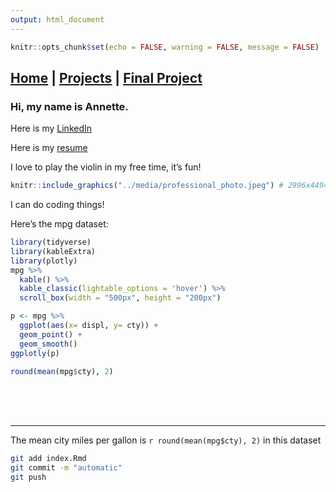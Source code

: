 ```yaml
---
output: html_document
---
```


```r
knitr::opts_chunk$set(echo = FALSE, warning = FALSE, message = FALSE)
```
## [Home](https://annettelewis.github.io/) | [Projects](https://annettelewis.github.io/projects/) | [Final Project](https://annettelewis.github.io/final_project/)

### Hi, my name is Annette. 

Here is my [LinkedIn](https://www.linkedin.com/in/annette-lewis-68314b216/)

Here is my [resume](http://annettelewis.github.io/media/Resume.pdf)

I love to play the violin in my free time, it's fun!

```r
knitr::include_graphics("../media/professional_photo.jpeg") # 2996x4494
```

I can do coding things!

Here's the mpg dataset:
```r
library(tidyverse)
library(kableExtra)
library(plotly)
mpg %>% 
  kable() %>% 
  kable_classic(lightable_options = 'hover') %>% 
  scroll_box(width = "500px", height = "200px")

p <- mpg %>% 
  ggplot(aes(x= displ, y= cty)) +
  geom_point() +
  geom_smooth()
ggplotly(p)

round(mean(mpg$cty), 2)

```
<br><br><br>

---
The mean city miles per gallon is `r round(mean(mpg$cty), 2)` in this dataset

```bash
git add index.Rmd
git commit -m "automatic"
git push
```

